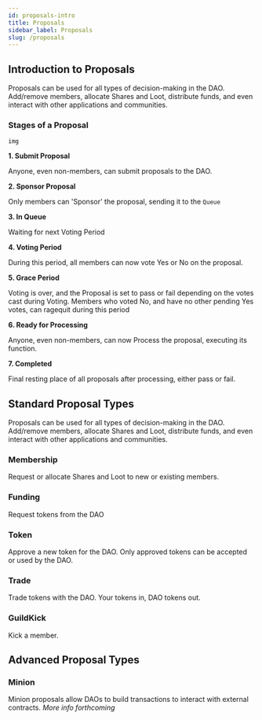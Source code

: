 ```yaml
---
id: proposals-intro
title: Proposals
sidebar_label: Proposals
slug: /proposals
---
```


## Introduction to Proposals

Proposals can be used for all types of decision-making in the DAO. Add/remove members, allocate Shares and Loot, distribute funds, and even interact with other applications and communities.

### Stages of a Proposal

`img`

**1. Submit Proposal**

Anyone, even non-members, can submit proposals to the DAO.

**2. Sponsor Proposal**

Only members can 'Sponsor' the proposal, sending it to the `Queue`

**3. In Queue**

Waiting for next Voting Period

**4. Voting Period**

During this period, all members can now vote Yes or No on the proposal.

**5. Grace Period**

Voting is over, and the Proposal is set to pass or fail depending on the votes cast during Voting. Members who voted No, and have no other pending Yes votes, can ragequit during this period

**6. Ready for Processing**

Anyone, even non-members, can now Process the proposal, executing its function.

**7. Completed**

Final resting place of all proposals after processing, either pass or fail.

## Standard Proposal Types

Proposals can be used for all types of decision-making in the DAO. Add/remove members, allocate Shares and Loot, distribute funds, and even interact with other applications and communities.

### Membership

Request or allocate Shares and Loot to new or existing members.

### Funding

Request tokens from the DAO

### Token

Approve a new token for the DAO. Only approved tokens can be accepted or used by the DAO.

### Trade

Trade tokens with the DAO. Your tokens in, DAO tokens out.

### GuildKick

Kick a member.

## Advanced Proposal Types

### Minion

Minion proposals allow DAOs to build transactions to interact with external contracts. _More info forthcoming_

